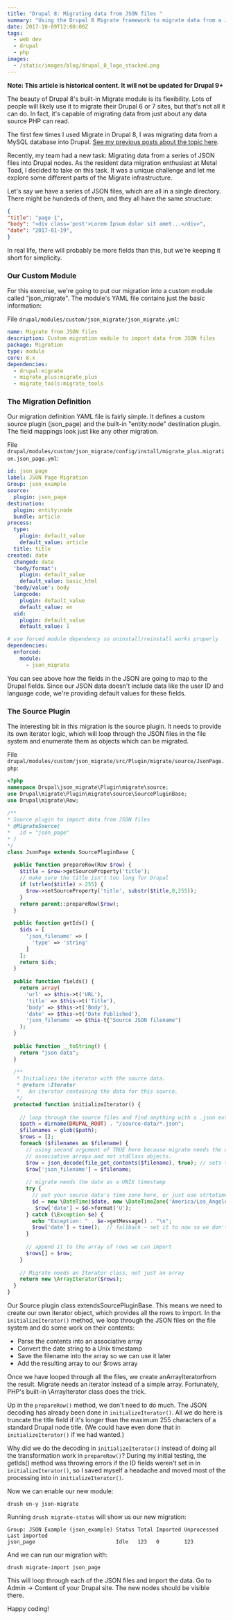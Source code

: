 ```yaml
---
title: "Drupal 8: Migrating data from JSON files "
summary: "Using the Drupal 8 Migrate framework to migrate data from a JSON file instead of a database."
date: 2017-10-09T12:00:00Z
tags:
  - web dev
  - drupal
  - php
images:
  - /static/images/blog/drupal_8_logo_stacked.png
---
```


**Note: This article is historical content. It will not be updated for Drupal 9+**

The beauty of Drupal 8's built-in Migrate module is its flexibility. Lots of people will likely use it to migrate their Drupal 6 or 7 sites, but that's not all it can do. In fact, it's capable of migrating data from just about any data source PHP can read.

The first few times I used Migrate in Drupal 8, I was migrating data from a MySQL database into Drupal. [See my previous posts about the topic here](/blog/migrating-content-drupal-8).

Recently, my team had a new task: Migrating data from a series of JSON files into Drupal nodes. As the resident data migration enthusiast at Metal Toad, I decided to take on this task. It was a unique challenge and let me explore some different parts of the Migrate infrastructure.

Let's say we have a series of JSON files, which are all in a single directory. There might be hundreds of them, and they all have the same structure:

```json
{ 
"title": "page 1",
"body": "<div class='post'>Lorem Ipsum dolor sit amet...</div>",
"date": "2017-01-19",
}
```

In real life, there will probably be more fields than this, but we're keeping it short for simplicity.

### Our Custom Module

For this exercise, we're going to put our migration into a custom module called "json_migrate". The module's YAML file contains just the basic information:

File `drupal/modules/custom/json_migrate/json_migrate.yml`:

```YAML
name: Migrate from JSON files
description: Custom migration module to import data from JSON files
package: Migration
type: module
core: 8.x
dependencies:
  - drupal:migrate
  - migrate_plus:migrate_plus
  - migrate_tools:migrate_tools
```

### The Migration Definition

Our migration definition YAML file is fairly simple. It defines a custom source plugin (json_page) and the built-in "entity:node" destination plugin. The field mappings look just like any other migration.

File `drupal/modules/custom/json_migrate/config/install/migrate_plus.migration.json_page.yml`:

```YAML
id: json_page 
label: JSON Page Migration 
Group: json_example 
source: 
  plugin: json_page 
destination: 
  plugin: entity:node 
  bundle: article 
process: 
  type: 
    plugin: default_value 
    default_value: article 
  title: title 
created: date 
  changed: date 
  'body/format': 
    plugin: default_value 
    default_value: basic_html 
  'body/value': body
  langcode: 
    plugin: default_value 
    default_value: en
  uid: 
    plugin: default_value 
    default_value: 1

# use forced module dependency so uninstall/reinstall works properly 
dependencies: 
  enforced: 
    module: 
      - json_migrate
```

You can see above how the fields in the JSON are going to map to the Drupal fields. Since our JSON data doesn't include data like the user ID and language code, we're providing default values for these fields.

### The Source Plugin

The interesting bit in this migration is the source plugin. It needs to provide its own iterator logic, which will loop through the JSON files in the file system and enumerate them as objects which can be migrated.

File `drupal/modules/custom/json_migrate/src/Plugin/migrate/source/JsonPage.php`:

```php
<?php 
namespace Drupal\json_migrate\Plugin\migrate\source; 
use Drupal\migrate\Plugin\migrate\source\SourcePluginBase; 
use Drupal\migrate\Row; 
 
/** 
* Source plugin to import data from JSON files 
* @MigrateSource( 
*   id = "json_page" 
* ) 
*/ 
class JsonPage extends SourcePluginBase { 
 
  public function prepareRow(Row $row) { 
    $title = $row->getSourceProperty('title');  
    // make sure the title isn't too long for Drupal 
    if (strlen($title) > 255) { 
      $row->setSourceProperty('title', substr($title,0,255)); 
    }  
    return parent::prepareRow($row); 
  } 
 
  public function getIds() { 
    $ids = [ 
      'json_filename' => [ 
        'type' => 'string' 
      ] 
    ]; 
    return $ids; 
  } 
 
  public function fields() { 
    return array( 
      'url' => $this->t('URL'), 
      'title' => $this->t('Title'), 
      'body' => $this->t('Body'), 
      'date' => $this->t('Date Published'), 
      'json_filename' => $this-t{"Source JSON filename") 
    ); 
  } 
 
  public function __toString() { 
    return "json data"; 
  } 
 
  /** 
   * Initializes the iterator with the source data. 
   * @return \Iterator 
   *   An iterator containing the data for this source. 
   */ 
  protected function initializeIterator() { 
 
    // loop through the source files and find anything with a .json extension 
    $path = dirname(DRUPAL_ROOT) . "/source-data/*.json"; 
    $filenames = glob($path); 
    $rows = []; 
    foreach ($filenames as $filename) { 
      // using second argument of TRUE here because migrate needs the data to be 
      // associative arrays and not stdClass objects. 
      $row = json_decode(file_get_contents($filename), true); // sets the title, body, etc. 
      $row['json_filename'] = $filename;
 
      // migrate needs the date as a UNIX timestamp 
      try { 
        // put your source data's time zone here, or just use strtotime() if it's already in UTC 
        $d = new \DateTime($date, new \DateTimeZone('America/Los_Angeles')); 
         $row['date'] = $d->format('U'); 
      } catch (\Exception $e) { 
        echo "Exception: " . $e->getMessage() . "\n"; 
        $row['date'] = time();  // fallback – set it to now so we don't have errors 
      } 
 
      // append it to the array of rows we can import 
      $rows[] = $row; 
    } 
 
    // Migrate needs an Iterator class, not just an array
    return new \ArrayIterator($rows); 
  } 
} 
```

Our Source plugin class extendsSourcePluginBase. This means we need to create our own iterator object, which provides all the rows to import. In the `initializeIterator()` method, we loop through the JSON files on the file system and do some work on their contents:

- Parse the contents into an associative array
- Convert the date string to a Unix timestamp
- Save the filename into the array so we can use it later
- Add the resulting array to our $rows array

Once we have looped through all the files, we create anArrayIteratorfrom the result. Migrate needs an iterator instead of a simple array. Fortunately, PHP's built-in \ArrayIterator class does the trick.

Up in the `prepareRow()` method, we don't need to do much. The JSON decoding has already been done in `initializeIterator()`. All we do here is truncate the title field if it's longer than the maximum 255 characters of a standard Drupal node title. (We could have even done that in `initializeIterator()` if we had wanted.)

Why did we do the decoding in `initializeIterator()` instead of doing all the transformation work in `prepareRow()`? During my initial testing, the getIds() method was throwing errors if the ID fields weren't set in in `initializeIterator()`, so I saved myself a headache and moved most of the processing into in `initializeIterator()`.

Now we can enable our new module:

```
drush en-y json-migrate
```

Running `drush migrate-status` will show us our new migration:

```
Group: JSON Example (json_example) Status Total Imported Unprocessed Last imported
json_page                          Idle   123   0        123
```

And we can run our migration with:

```
drush migrate-import json_page
```

This will loop through each of the JSON files and import the data. Go to Admin -> Content of your Drupal site. The new nodes should be visible there.

Happy coding!
